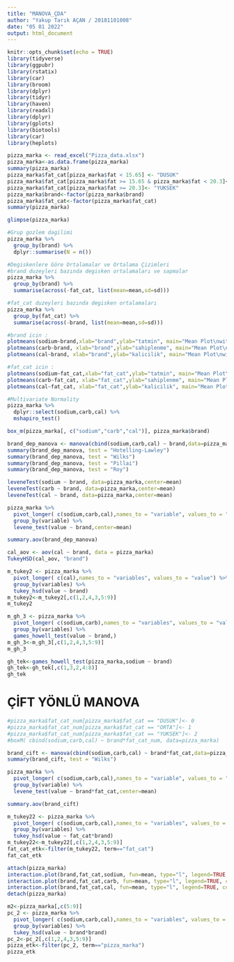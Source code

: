 ---
title: "MANOVA_ÇDA"
author: "Yakup Tarık AÇAN / 20181101008"
date: "05 01 2022"
output: html_document
---

```{r setup, include=FALSE}
knitr::opts_chunk$set(echo = TRUE)
library(tidyverse)
library(ggpubr)
library(rstatix)
library(car)
library(broom)
library(dplyr)
library(tidyr)
library(haven)
library(readxl)
library(dplyr)
library(gplots)
library(biotools)
library(car)
library(heplots)

```

```{r}
pizza_marka <- read_excel("Pizza_data.xlsx")
pizza_marka<-as.data.frame(pizza_marka)
summary(pizza_marka)
pizza_marka$fat_cat[pizza_marka$fat < 15.65] <- "DUSUK"
pizza_marka$fat_cat[pizza_marka$fat >= 15.65 & pizza_marka$fat < 20.3]<- "ORTA"
pizza_marka$fat_cat[pizza_marka$fat >= 20.3]<- "YUKSEK"
pizza_marka$brand<-factor(pizza_marka$brand)
pizza_marka$fat_cat<-factor(pizza_marka$fat_cat)
summary(pizza_marka)
```
```{r}
glimpse(pizza_marka)
```


```{r}
#Grup gozlem dagilimi
pizza_marka %>%
  group_by(brand) %>%
  dplyr::summarise(N = n())

#Degiskenlere Göre Ortalamalar ve Ortalama Çizimleri
#brand duzeyleri bazında degisken ortalamaları ve sapmalar
pizza_marka %>% 
  group_by(brand) %>%
  summarise(across(-fat_cat, list(mean=mean,sd=sd)))

#fat_cat duzeyleri bazında degisken ortalamaları
pizza_marka %>% 
  group_by(fat_cat) %>%
  summarise(across(-brand, list(mean=mean,sd=sd)))
```

```{r}
#brand icin :
plotmeans(sodium~brand,xlab="brand",ylab="tatmin", main="Mean Plot\nwith 95% CI",data=pizza_marka)
plotmeans(carb~brand, xlab="brand",ylab="sahiplenme", main="Mean Plot\nwith 95% CI",data=pizza_marka)
plotmeans(cal~brand, xlab="brand",ylab="kalicilik", main="Mean Plot\nwith 95% CI",data=pizza_marka)

#fat_cat icin :
plotmeans(sodium~fat_cat,xlab="fat_cat",ylab="tatmin", main="Mean Plot\nwith 95% CI",data=pizza_marka)
plotmeans(carb~fat_cat, xlab="fat_cat",ylab="sahiplenme", main="Mean Plot\nwith 95% CI",data=pizza_marka)
plotmeans(cal~fat_cat, xlab="fat_cat",ylab="kalicilik", main="Mean Plot\nwith 95% CI",data=pizza_marka)
```

```{r}
#Multivariate Normality
pizza_marka %>%
  dplyr::select(sodium,carb,cal) %>%
  mshapiro_test()
```

```{r}
box_m(pizza_marka[, c("sodium","carb","cal")], pizza_marka$brand)
```

```{r}
brand_dep_manova <- manova(cbind(sodium,carb,cal) ~ brand,data=pizza_marka)
summary(brand_dep_manova, test = "Hotelling-Lawley")
summary(brand_dep_manova, test = "Wilks")
summary(brand_dep_manova, test = "Pillai")
summary(brand_dep_manova, test = "Roy")
```

```{r}
leveneTest(sodium ~ brand, data=pizza_marka,center=mean)
leveneTest(carb ~ brand, data=pizza_marka,center=mean)
leveneTest(cal ~ brand, data=pizza_marka,center=mean)
```

```{r}
pizza_marka %>% 
  pivot_longer( c(sodium,carb,cal),names_to = "variable", values_to = "value") %>%
  group_by(variable) %>%
  levene_test(value ~ brand,center=mean)

summary.aov(brand_dep_manova)
```

```{r}
cal_aov <- aov(cal ~ brand, data = pizza_marka)
TukeyHSD(cal_aov, "brand")
```

```{r}
m_tukey2 <- pizza_marka %>%
  pivot_longer( c(cal),names_to = "variables", values_to = "value") %>%
  group_by(variables) %>%
  tukey_hsd(value ~ brand)
m_tukey2<-m_tukey2[,c(1,2,4,3,5:9)]
m_tukey2
```

```{r}
m_gh_3 <- pizza_marka %>%
  pivot_longer( c(sodium,carb),names_to = "variables", values_to = "value") %>%
  group_by(variables) %>%
  games_howell_test(value ~ brand,) 
m_gh_3<-m_gh_3[,c(1,2,4,3,5:9)]
m_gh_3
```

```{r}
gh_tek<-games_howell_test(pizza_marka,sodium ~ brand)
gh_tek<-gh_tek[,c(1,3,2,4:8)]
gh_tek
```

# ÇİFT YÖNLÜ MANOVA

```{r}
#pizza_marka$fat_cat_num[pizza_marka$fat_cat == "DUSUK"]<- 0
#pizza_marka$fat_cat_num[pizza_marka$fat_cat == "ORTA"]<- 1
#pizza_marka$fat_cat_num[pizza_marka$fat_cat == "YUKSEK"]<- 2
#boxM( cbind(sodium,carb,cal) ~ brand*fat_cat_num, data=pizza_marka)
```

```{r}
brand_cift <- manova(cbind(sodium,carb,cal) ~ brand*fat_cat,data=pizza_marka)
summary(brand_cift, test = "Wilks")
```

```{r}
pizza_marka %>% 
  pivot_longer( c(sodium,carb,cal),names_to = "variable", values_to = "value") %>%
  group_by(variable) %>%
  levene_test(value ~ brand*fat_cat,center=mean)
```

```{r}
summary.aov(brand_cift)
```

```{r}
m_tukey22 <- pizza_marka %>%
  pivot_longer( c(sodium,carb,cal),names_to = "variables", values_to = "value") %>%
  group_by(variables) %>%
  tukey_hsd(value ~ fat_cat*brand)
m_tukey22<-m_tukey22[,c(1,2,4,3,5:9)]
fat_cat_etk<-filter(m_tukey22, term=="fat_cat")
fat_cat_etk
```

```{r}
attach(pizza_marka)
interaction.plot(brand,fat_cat,sodium, fun=mean, type="l", legend=TRUE,col=1:3, lwd=2)
interaction.plot(brand,fat_cat,carb, fun=mean, type="l", legend=TRUE, col=1:3,lwd=2)
interaction.plot(brand,fat_cat,cal, fun=mean, type="l", legend=TRUE, col=1:3,lwd=2)
detach(pizza_marka)
```

```{r}
m2<-pizza_marka[,c(5:9)]
pc_2 <- pizza_marka %>%
  pivot_longer( c(sodium,carb,cal),names_to = "variables", values_to = "value") %>%
  group_by(variables) %>%
  tukey_hsd(value ~ brand*brand)
pc_2<-pc_2[,c(1,2,4,3,5:9)]
pizza_etk<-filter(pc_2, term=="pizza_marka")
pizza_etk
```


